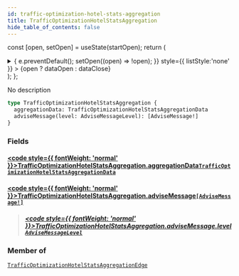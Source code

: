 ```yaml
---
id: traffic-optimization-hotel-stats-aggregation
title: TrafficOptimizationHotelStatsAggregation
hide_table_of_contents: false
---
```






const [open, setOpen] = useState(startOpen);
return (
<details {...(open ? { open: true } : {})} className="details" style={{ border:'none', boxShadow:'none', background:'var(--ifm-background-color)' }}>
<summary
onClick={(e) => {
e.preventDefault();
setOpen((open) => !open);
}}
style={{ listStyle:'none' }} >
{open ? dataOpen : dataClose}
</summary>
{open && children}
</details>
);
};

No description

```graphql
type TrafficOptimizationHotelStatsAggregation {
  aggregationData: TrafficOptimizationHotelStatsAggregationData
  adviseMessage(level: AdviseMessageLevel): [AdviseMessage!]
}
```

### Fields

#### [<code style={{ fontWeight: 'normal' }}>TrafficOptimizationHotelStatsAggregation.<b>aggregationData</b></code>](#)<Bullet />[`TrafficOptimizationHotelStatsAggregationData`](/api/objects/traffic-optimization-hotel-stats-aggregation-data) <Badge class="badge badge--secondary" text="object"/>

>

#### [<code style={{ fontWeight: 'normal' }}>TrafficOptimizationHotelStatsAggregation.<b>adviseMessage</b></code>](#)<Bullet />[`[AdviseMessage!]`](/api/objects/advise-message) <Badge class="badge badge--secondary" text="list"/> <Badge class="badge badge--secondary" text="object"/>

> ##### [<code style={{ fontWeight: 'normal' }}>TrafficOptimizationHotelStatsAggregation.adviseMessage.<b>level</b></code>](#)<Bullet />[`AdviseMessageLevel`](/api/enums/advise-message-level) <Badge class="badge badge--secondary" text="enum"/>

### Member of

[`TrafficOptimizationHotelStatsAggregationEdge`](/api/objects/traffic-optimization-hotel-stats-aggregation-edge) <Badge class="badge badge--secondary" text="object"/>
